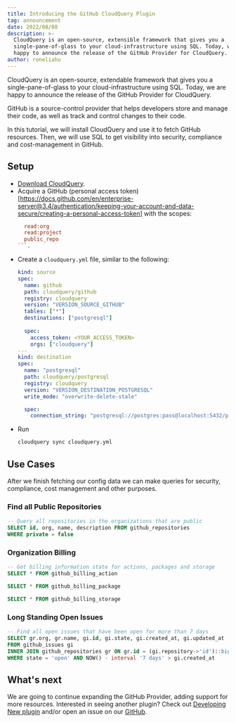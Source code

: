 ```yaml
---
title: Introducing the GitHub CloudQuery Plugin
tag: announcement
date: 2022/08/08
description: >-
  CloudQuery is an open-source, extensible framework that gives you a
  single-pane-of-glass to your cloud-infrastructure using SQL. Today, we are
  happy to announce the release of the GitHub Provider for CloudQuery. 
author: roneliahu
---
```



<BlogHeader/>

CloudQuery is an open-source, extendable framework that gives you a single-pane-of-glass to your cloud-infrastructure using SQL. Today, we are happy to announce the release of the GitHub Provider for CloudQuery.

GitHub is a source-control provider that helps developers store and manage their code, as well as track and control changes to their code.

In this tutorial, we will install CloudQuery and use it to fetch GitHub resources. Then, we will use SQL to get visibility into security, compliance and cost-management in GitHub.

## Setup

- [Download CloudQuery](https://www.cloudquery.io/docs/quickstart).
- Acquire a GitHub (personal access token)[https://docs.github.com/en/enterprise-server@3.4/authentication/keeping-your-account-and-data-secure/creating-a-personal-access-token]
  with the scopes:
  ```ini copy
    read:org
    read:project
    public_repo
  ```.
- Create a `cloudquery.yml` file, similar to the following:
  ```yaml copy
  kind: source
  spec:
    name: github
    path: cloudquery/github
    registry: cloudquery
    version: "VERSION_SOURCE_GITHUB"
    tables: ["*"]
    destinations: ["postgresql"]
    
    spec:
      access_token: <YOUR_ACCESS_TOKEN>
      orgs: ["cloudquery"]
  ---
  kind: destination
  spec:
    name: "postgresql"
    path: cloudquery/postgresql
    registry: cloudquery
    version: "VERSION_DESTINATION_POSTGRESQL"
    write_mode: "overwrite-delete-stale"

    spec:
      connection_string: "postgresql://postgres:pass@localhost:5432/postgres?sslmode=disable"
  ```
- Run
  ```bash copy
  cloudquery sync cloudquery.yml
  ```

## Use Cases

After we finish fetching our config data we can make queries for security, compliance, cost management and other purposes.

### Find all Public Repositories

```sql copy
-- Query all repositories in the organizations that are public
SELECT id, org, name, description FROM github_repositories
WHERE private = false
```

### Organization Billing

```sql copy
-- Get billing information state for actions, packages and storage
SELECT * FROM github_billing_action

SELECT * FROM github_billing_package

SELECT * FROM github_billing_storage
```

### Long Standing Open Issues

```sql copy
-- Find all open issues that have been open for more than 7 days
SELECT gr.org, gr.name, gi.id, gi.state, gi.created_at, gi.updated_at
FROM github_issues gi
INNER JOIN github_repositories gr ON gr.id = (gi.repository->'id')::bigint
WHERE state = 'open' AND NOW() - interval '7 days' > gi.created_at
```

## What's next

We are going to continue expanding the GitHub Provider, adding support for more resources. Interested in seeing another plugin? Check out [Developing New plugin](/docs/developers/creating-new-plugin) and/or open an issue on our [GitHub](https://github.com/cloudquery/cloudquery).
